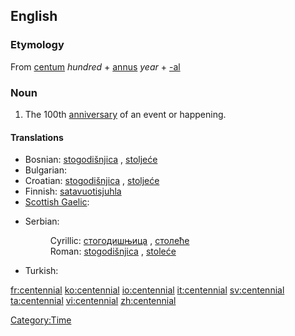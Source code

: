 ==English==

===Etymology===
From {{etyl|la}} [[centum]] ''hundred'' + [[annus]] ''year'' + [[-al]]

===Noun===
{{wikipedia}}
{{en-noun}}

# The 100th [[anniversary]] of an event or happening.

====Translations====
{{trans-top|100th anniversary}}
* Bosnian: [[stogodišnjica]] {{f}}, [[stoljeće]] {{n}}
* Bulgarian: {{t|bg|стогодишнина|f}}
* Croatian: [[stogodišnjica]] {{f}}, [[stoljeće]] {{n}}
* Finnish: [[satavuotisjuhla]]
* [[Scottish Gaelic]]: {{t|gd|cuimhneachan nan ceud bliadhna|m}}
{{trans-mid}}
* Serbian:
*: Cyrillic: [[стогодишњица]] {{f}}, [[столеће]] {{n}}
*: Roman: [[stogodišnjica]] {{f}}, [[stoleće]] {{n}}
* Turkish: {{t|tr|yüzüncü yıldönümü}}
{{trans-bottom}}

[[Category:Time]]

[[fr:centennial]]
[[ko:centennial]]
[[io:centennial]]
[[it:centennial]]
[[sv:centennial]]
[[ta:centennial]]
[[vi:centennial]]
[[zh:centennial]]